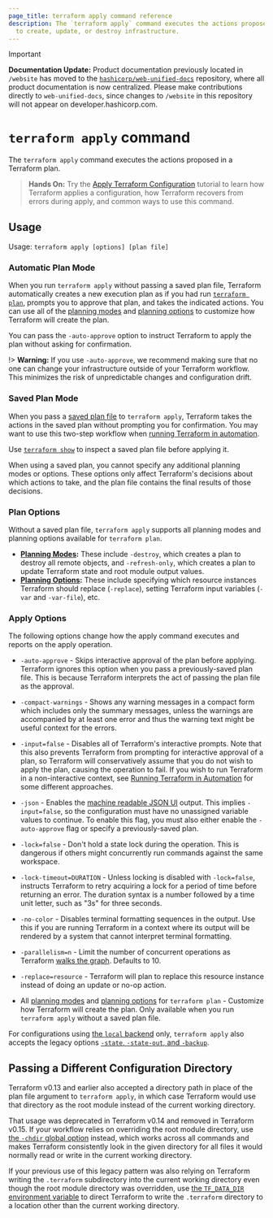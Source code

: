 ```yaml
---
page_title: terraform apply command reference
description: The `terraform apply` command executes the actions proposed in a Terraform plan
  to create, update, or destroy infrastructure.
---
```


> [!IMPORTANT]  
> **Documentation Update:** Product documentation previously located in `/website` has moved to the [`hashicorp/web-unified-docs`](https://github.com/hashicorp/web-unified-docs) repository, where all product documentation is now centralized. Please make contributions directly to `web-unified-docs`, since changes to `/website` in this repository will not appear on developer.hashicorp.com.

# `terraform apply` command

The `terraform apply` command executes the actions proposed in a Terraform
plan.

> **Hands On:** Try the [Apply Terraform Configuration](/terraform/tutorials/cli/apply?utm_source=WEBSITE&utm_medium=WEB_IO&utm_offer=ARTICLE_PAGE&utm_content=DOCS) tutorial to learn how Terraform applies a configuration, how Terraform recovers from errors during apply, and common ways to use this command.

## Usage

Usage: `terraform apply [options] [plan file]`

### Automatic Plan Mode

When you run `terraform apply` without passing a saved plan file, Terraform automatically creates a new execution plan as if you had run [`terraform plan`](/terraform/cli/commands/plan), prompts you to approve that plan, and takes the indicated actions. You can use all of the [planning modes](/terraform/cli/commands/plan#planning-modes) and
[planning options](/terraform/cli/commands/plan#planning-options) to customize how Terraform will create the plan.

You can pass the `-auto-approve` option to instruct Terraform to apply the plan without asking for confirmation.

!> **Warning:** If you use `-auto-approve`, we recommend making sure that no one can change your infrastructure outside of your Terraform workflow. This minimizes the risk of unpredictable changes and configuration drift.

### Saved Plan Mode

When you pass a [saved plan file](/terraform/cli/commands/plan#out-filename) to `terraform apply`, Terraform takes the actions in the saved plan without prompting you for confirmation. You may want to use this two-step workflow when [running Terraform in automation](/terraform/tutorials/automation/automate-terraform?utm_source=WEBSITE&utm_medium=WEB_IO&utm_offer=ARTICLE_PAGE&utm_content=DOCS).

Use [`terraform show`](/terraform/cli/commands/show) to inspect a saved plan file before applying it.

When using a saved plan, you cannot specify any additional planning modes or options. These options only affect Terraform's decisions about which
actions to take, and the plan file contains the final results of those
decisions.

### Plan Options

Without a saved plan file, `terraform apply` supports all planning modes and planning options available for `terraform plan`.

- **[Planning Modes](/terraform/cli/commands/plan#planning-modes):** These include `-destroy`, which creates a plan to destroy all remote objects, and `-refresh-only`, which creates a plan to update Terraform state and root module output values.
- **[Planning Options](/terraform/cli/commands/plan#planning-options):** These include specifying which resource instances Terraform should replace (`-replace`), setting Terraform input variables (`-var` and `-var-file`), etc.

### Apply Options

The following options change how the apply command executes and reports on the apply operation.

- `-auto-approve` - Skips interactive approval of the plan before applying. Terraform ignores this
  option when you pass a previously-saved plan file. This is because
  Terraform interprets the act of passing the plan file as the approval.

- `-compact-warnings` - Shows any warning messages in a compact form which
  includes only the summary messages, unless the warnings are accompanied by
  at least one error and thus the warning text might be useful context for
  the errors.

- `-input=false` - Disables all of Terraform's interactive prompts. Note that
  this also prevents Terraform from prompting for interactive approval of a
  plan, so Terraform will conservatively assume that you do not wish to
  apply the plan, causing the operation to fail. If you wish to run Terraform
  in a non-interactive context, see
  [Running Terraform in Automation](/terraform/tutorials/automation/automate-terraform?utm_source=WEBSITE&utm_medium=WEB_IO&utm_offer=ARTICLE_PAGE&utm_content=DOCS) for some
  different approaches.

- `-json` - Enables the [machine readable JSON UI][machine-readable-ui] output.
  This implies `-input=false`, so the configuration must have no unassigned
  variable values to continue. To enable this flag, you must also either enable
  the `-auto-approve` flag or specify a previously-saved plan.

  [machine-readable-ui]: /terraform/internals/machine-readable-ui

- `-lock=false` - Don't hold a state lock during the operation. This is
  dangerous if others might concurrently run commands against the same
  workspace.

- `-lock-timeout=DURATION` - Unless locking is disabled with `-lock=false`,
  instructs Terraform to retry acquiring a lock for a period of time before
  returning an error. The duration syntax is a number followed by a time
  unit letter, such as "3s" for three seconds.

- `-no-color` - Disables terminal formatting sequences in the output. Use this
  if you are running Terraform in a context where its output will be
  rendered by a system that cannot interpret terminal formatting.

- `-parallelism=n` - Limit the number of concurrent operations as Terraform
  [walks the graph](/terraform/internals/graph#walking-the-graph). Defaults to
  10\.

- `-replace=resource` - Terraform will plan to replace this resource instance
   instead of doing an update or no-op action.

- All [planning modes](/terraform/cli/commands/plan#planning-modes) and
[planning options](/terraform/cli/commands/plan#planning-options) for
`terraform plan` - Customize how Terraform will create the plan. Only available when you run `terraform apply` without a saved plan file.

For configurations using
[the `local` backend](/terraform/language/backend/local) only,
`terraform apply` also accepts the legacy options
[`-state`, `-state-out`, and `-backup`](/terraform/language/backend/local#command-line-arguments).

## Passing a Different Configuration Directory

Terraform v0.13 and earlier also accepted a directory path in place of the
plan file argument to `terraform apply`, in which case Terraform would use
that directory as the root module instead of the current working directory.

That usage was deprecated in Terraform v0.14 and removed in Terraform v0.15.
If your workflow relies on overriding the root module directory, use
[the `-chdir` global option](/terraform/cli/commands#switching-working-directory-with-chdir)
instead, which works across all commands and makes Terraform consistently look
in the given directory for all files it would normally read or write in the
current working directory.

If your previous use of this legacy pattern was also relying on Terraform
writing the `.terraform` subdirectory into the current working directory even
though the root module directory was overridden, use
[the `TF_DATA_DIR` environment variable](/terraform/cli/config/environment-variables#tf_data_dir)
to direct Terraform to write the `.terraform` directory to a location other
than the current working directory.
